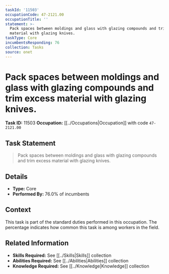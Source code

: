 ```yaml
---
taskId: '11503'
occupationCode: 47-2121.00
occupationTitle: ''
statement: >-
  Pack spaces between moldings and glass with glazing compounds and trim excess
  material with glazing knives.
taskType: Core
incumbentsResponding: 76
collection: Tasks
source: onet
---
```

# Pack spaces between moldings and glass with glazing compounds and trim excess material with glazing knives.

**Task ID:** 11503
**Occupation:** [[../Occupations|Occupation]] with code `47-2121.00`

## Task Statement

> Pack spaces between moldings and glass with glazing compounds and trim excess material with glazing knives.

## Details

- **Type:** Core
- **Performed By:** 76.0% of incumbents

## Context

This task is part of the standard duties performed in this occupation. The percentage indicates how common this task is among workers in the field.

## Related Information

- **Skills Required:** See [[../Skills|Skills]] collection
- **Abilities Required:** See [[../Abilities|Abilities]] collection
- **Knowledge Required:** See [[../Knowledge|Knowledge]] collection
